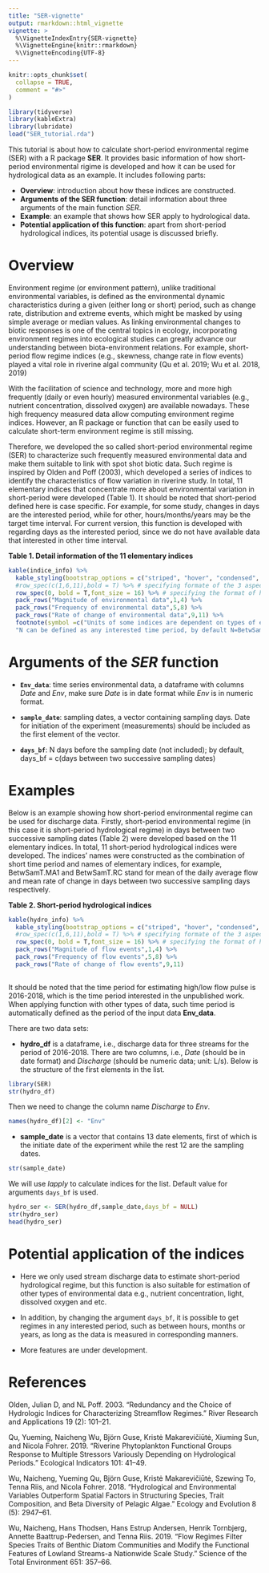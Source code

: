 ```yaml
---
title: "SER-vignette"
output: rmarkdown::html_vignette
vignette: >
  %\VignetteIndexEntry{SER-vignette}
  %\VignetteEngine{knitr::rmarkdown}
  %\VignetteEncoding{UTF-8}
---
```


```r
knitr::opts_chunk$set(
  collapse = TRUE,
  comment = "#>"
)
```

```r
library(tidyverse)
library(kableExtra)
library(lubridate)
load("SER_tutorial.rda") 
```

This tutorial is about how to calculate short-period environmental regime (SER) with a R package **SER**. It provides basic information of how short-period environmental rigime is developed and how it can be used for hydrological data as an example. It includes following parts:

- **Overview**: introduction about how these indices are constructed.
- **Arguments of the SER function**: detail information about three arguments of the main function _SER_.
- **Example**: an example that shows how SER apply to hydrological data.
- **Potential application of this function**: apart from short-period hydrological indices, its potential usage is discussed briefly.

# Overview

Environment regime (or environment pattern), unlike traditional environmental variables, is defined as the environmental dynamic characteristics during a given (either long or short) period, such as change rate, distribution and extreme events, which might be masked by using simple average or median values. As linking environmental changes to biotic responses is one of the central topics in ecology, incorporating environment regimes into ecological studies can greatly advance our understanding between biota-environment relations. For example, short-period flow regime indices (e.g., skewness, change rate in flow events) played a vital role in riverine algal community (Qu et al. 2019; Wu et al. 2018, 2019)

With the facilitation of science and technology, more and more high frequently (daily or even hourly) measured environmental variables (e.g., nutrient concentration, dissolved oxygen) are available nowadays. These high frequency measured data allow computing environment regime indices. However, an R package or function that can be easily used to calculate short-term environment regime is still missing. 

Therefore, we developed the so called short-period environmental regime (SER) to characterize such frequently measured environmental data and make them suitable to link with spot shot biotic data. Such regime is inspired by Olden and Poff (2003), which developed a series of indices to identify the characteristics of flow variation in riverine study. In total, 11 elementary indices that concentrate more about environmental variation in short-period were developed (Table 1). It should be noted that short-period defined here is case specific. For example, for some study, changes in days are the interested period, while for other, hours/months/years may be the target time interval. For current version, this function is developed with regarding days as the interested period, since we do not have available data that interested in other time interval.


**Table 1. Detail information of the 11 elementary indices**

```r
kable(indice_info) %>% 
  kable_styling(bootstrap_options = c("striped", "hover", "condensed", "responsive"),full_width = T,position = "center") %>% 
  #row_spec(c(1,6,11),bold = T) %>% # specifying formate of the 3 aspects of flow events
  row_spec(0, bold = T,font_size = 16) %>% # specifying the format of header
  pack_rows("Magnitude of environmental data",1,4) %>% 
  pack_rows("Frequency of environmental data",5,8) %>% 
  pack_rows("Rate of change of environmental data",9,11) %>% 
  footnote(symbol =c("Units of some indices are dependent on types of environmental data.","Currently, the function is developed with regarding days as the interested period, more features are under development.",
  "N can be defined as any interested time period, by default N=BetwSamT (days between two successive sampling dates).") )
```


# Arguments of the _SER_ function

- **`Env_data`**: time series environmental data, a dataframe with columns _Date_ and _Env_, make sure _Date_ is in date format while _Env_ is in numeric format.  

- **`sample_date`**: sampling dates, a vector containing sampling days. Date for initiation of the experiment (measurements) should be included as the first element of the vector.
- **`days_bf`**: N days before the sampling date (not included); by default, days_bf = c(days between two successive sampling dates) 


# Examples
Below is an example showing how short-period environmental regime can be used for discharge data. Firstly, short-period environmental regime (in this case it is short-period hydrological regime) in days between two successive sampling dates (Table 2) were developed based on the 11 elementary indices. In total, 11 short-period hydrological indices were developed. The indices' names were constructed as the combination of short time period and names of elementary indices, for example, BetwSamT.MA1 and BetwSamT.RC stand for mean of the daily average flow and mean rate of change in days  between two successive sampling days respectively.

**Table 2. Short-period hydrological indices**

```r
kable(hydro_info) %>% 
  kable_styling(bootstrap_options = c("striped", "hover", "condensed", "responsive"),full_width = T,position = "center") %>% 
  #row_spec(c(1,6,11),bold = T) %>% # specifying formate of the 3 aspects of flow events
  row_spec(0, bold = T,font_size = 16) %>% # specifying the format of header
  pack_rows("Magnitude of flow events",1,4) %>% 
  pack_rows("Frequency of flow events",5,8) %>% 
  pack_rows("Rate of change of flow events",9,11)
  
```

It should be noted that the time period for estimating high/low flow pulse is 2016-2018, which is the time period interested in the unpublished work. When applying function with other types of data, such time period is automatically defined as the period of the input data **Env_data**.


There are two data sets:

- **hydro_df** is a dataframe, i.e., discharge data for three streams for the period of 2016-2018. There are two columns, i.e., _Date_ (should be in date format) and _Discharge_ (should be numeric data; unit: L/s). Below is the structure of the first elements in the list.

```r
library(SER)
str(hydro_df)
```

Then we need to change the column name _Discharge_ to _Env_.

```r
names(hydro_df)[2] <- "Env"
```

- **sample_date** is a vector that contains 13 date elements, first of which is the initiate date of the experiment while the rest 12 are the sampling dates.

```r
str(sample_date)
```

We will use _lapply_ to calculate indices for the list. Default value for arguments `days_bf` is used.

```r
hydro_ser <- SER(hydro_df,sample_date,days_bf = NULL)
str(hydro_ser)
head(hydro_ser)
```

# Potential application of the indices
* Here we only used stream discharge data to estimate short-period hydrological regime, but this function is also suitable for estimation of other types of environmental data e.g., nutrient concentration, light, dissolved oxygen and etc. 

* In addition, by changing the argument `days_bf`, it is possible to get regimes in any interested period, such as between hours, months or years, as long as the data is measured in corresponding manners.

* More features are under development.


# References
Olden, Julian D, and NL Poff. 2003. “Redundancy and the Choice of Hydrologic Indices for Characterizing Streamflow Regimes.” River Research and Applications 19 (2): 101–21.

Qu, Yueming, Naicheng Wu, Björn Guse, Kristė Makarevičiūtė, Xiuming Sun, and Nicola Fohrer. 2019. “Riverine Phytoplankton Functional Groups Response to Multiple Stressors Variously Depending on Hydrological Periods.” Ecological Indicators 101: 41–49.

Wu, Naicheng, Yueming Qu, Björn Guse, Kristė Makarevičiūtė, Szewing To, Tenna Riis, and Nicola Fohrer. 2018. “Hydrological and Environmental Variables Outperform Spatial Factors in Structuring Species, Trait Composition, and Beta Diversity of Pelagic Algae.” Ecology and Evolution 8 (5): 2947–61.

Wu, Naicheng, Hans Thodsen, Hans Estrup Andersen, Henrik Tornbjerg, Annette Baattrup-Pedersen, and Tenna Riis. 2019. “Flow Regimes Filter Species Traits of Benthic Diatom Communities and Modify the Functional Features of Lowland Streams-a Nationwide Scale Study.” Science of the Total Environment 651: 357–66.

